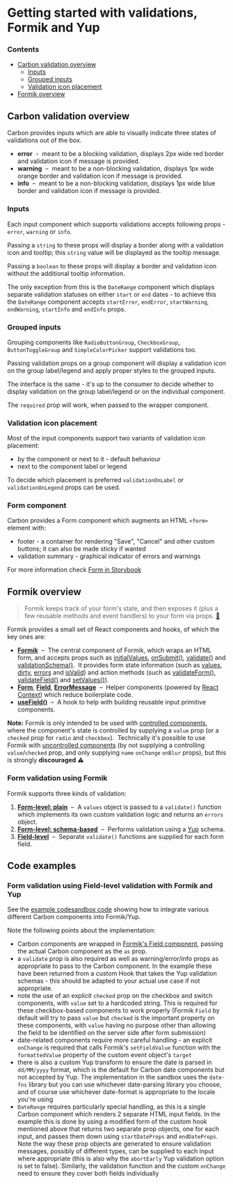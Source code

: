 

<Meta title="Documentation/Validations" of={ValidationsStories} />

# Getting started with validations, Formik and Yup

### Contents

- [Carbon validation overview](#carbon-validation-overview)
  - [Inputs](#inputs)
  - [Grouped inputs](#grouped-inputs)
  - [Validation icon placement](#validation-icon-placement)
- [Formik overview](#formik-overview)

## Carbon validation overview

Carbon provides inputs which are able to visually indicate three states of validations out of the box.

- **error**  -  meant to be a blocking validation, displays 2px wide red border and validation icon if message is provided.
- **warning**  –  meant to be a non-blocking validation, displays 1px wide orange border and validation icon if message is provided.
- **info**  –  meant to be a non-blocking validation, displays 1px wide blue border and validation icon if message is provided.

### Inputs

Each input component which supports validations accepts following props - `error`, `warning` or `info`.

Passing a `string` to these props will display a border along with a validation icon and tooltip; this `string` value will be displayed as the tooltip message.

<Canvas of={ValidationsStories.StringValidation} />

Passing a `boolean` to these props will display a border and validation icon without the additional tooltip information.

<Canvas of={ValidationsStories.BooleanValidation} />

The only exception from this is the `DateRange` component which displays separate validation statuses on either `start` or `end` dates - to achieve this the `DateRange` component accepts `startError`, `endError`, `startWarning`, `endWarning`, `startInfo` and `endInfo` props.

<Canvas of={ValidationsStories.DateRangeValidation} />

### Grouped inputs

Grouping components like `RadioButtonGroup`, `CheckboxGroup`, `ButtonToggleGroup` and `SimpleColorPicker` support validations too.

<Canvas of={ValidationsStories.GroupedInputValidation} />

Passing validation props on a group component will display a validation icon on the group label/legend and apply proper styles to the grouped inputs.

<Canvas of={ValidationsStories.GroupedLegendValidation} />

The interface is the same - it's up to the consumer to decide whether to display validation on the group label/legend or on the individual component.

The `required` prop will work, when passed to the wrapper component.

<Canvas of={ValidationsStories.GroupedRequired} />

### Validation icon placement

Most of the input components support two variants of validation icon placement:

- by the component or next to it - default behaviour
- next to the component label or legend

To decide which placement is preferred `validationOnLabel` or `validationOnLegend` props can be used.

### Form component

Carbon provides a Form component which augments an HTML `<form>` element with:

- footer - a container for rendering "Save", "Cancel" and other custom buttons; it can also be made sticky if wanted
- validation summary - graphical indicator of errors and warnings

For more information check [Form in Storybook](https://carbon.sage.com/?path=/docs/form)

## Formik overview

> Formik keeps track of your form's state, and then exposes it (plus a few reusable methods and event handlers) to your
> form via props. [🔗](https://jaredpalmer.com/formik/docs/overview#the-gist)

Formik provides a small set of React components and hooks, of which the key ones are:

- [**Formik**](https://jaredpalmer.com/formik/docs/api/formik)  –  The central component of Formik, which wraps an
  HTML form, and accepts props such as
  [initialValues](https://jaredpalmer.com/formik/docs/api/formik#initialvalues-values),
  [onSubmit()](https://jaredpalmer.com/formik/docs/api/formik#onsubmit-values-values-formikbag-formikbag-void),
  [validate()](https://jaredpalmer.com/formik/docs/api/formik#validate-values-values-formikerrors-values-promise-any)
  and [validationSchema()](https://jaredpalmer.com/formik/docs/api/formik#validationschema-schema-schema).  It
  provides form state information (such as
  [values](https://jaredpalmer.com/formik/docs/api/formik#values-field-string-any),
  [dirty](https://jaredpalmer.com/formik/docs/api/formik#dirty-boolean),
  [errors](https://jaredpalmer.com/formik/docs/api/formik#errors-field-string-string) and
  [isValid](https://jaredpalmer.com/formik/docs/api/formik#isvalid-boolean)) and action methods (such as
  [validateForm()](https://jaredpalmer.com/formik/docs/api/formik#validateform-values-any-promise-formikerrors-values),
  [validateField()](https://jaredpalmer.com/formik/docs/api/formik#validatefield-field-string-void) and
  [setValues()](https://jaredpalmer.com/formik/docs/api/formik#setvalues-fields-field-string-any-void)).
- [**Form**](https://jaredpalmer.com/formik/docs/api/form),
  [**Field**](https://jaredpalmer.com/formik/docs/api/field),
  [**ErrorMessage**](https://jaredpalmer.com/formik/docs/api/errormessage)  –  Helper components (powered by
  [React Context](https://reactjs.org/docs/context.html)) which reduce boilerplate code.
- [**useField()**](https://jaredpalmer.com/formik/docs/api/useField)  –  A hook to help with building reusable input
  primitive components.

**Note:** Formik is only intended to be used with
[controlled components](https://reactjs.org/docs/forms.html#controlled-components), where the component's state is
controlled by supplying a `value` prop (or a `checked` prop for `radio` and `checkbox`).  Technically it's possible to
use Formik with [uncontrolled components](https://reactjs.org/docs/uncontrolled-components.html) (by not supplying a
controlling `value`/`checked` prop, and only supplying `name` `onChange` `onBlur` props), but this is strongly
**discouraged** ⚠️

### Form validation using Formik

Formik supports three kinds of validation:

1. [**Form-level: plain**](https://jaredpalmer.com/formik/docs/guides/validation#validate)  –  A `values` object is
   passed to a `validate()` function which implements its own custom validation logic and returns an `errors` object.
2. [**Form-level: schema-based**](https://jaredpalmer.com/formik/docs/guides/validation#validationschema)  –  Performs
   validation using a [Yup](https://github.com/jquense/yup) schema.
3. [**Field-level**](https://jaredpalmer.com/formik/docs/guides/validation#field-level-validation)  –  Separate
   `validate()` functions are supplied for each form field.

## Code examples

### Form validation using Field-level validation with Formik and Yup

See the [example codesandbox code](https://codesandbox.io/s/carbon-with-formik-new-example-2cqdxm?file=/src/App.tsx) showing how to
integrate various different Carbon components into Formik/Yup.

Note the following points about the implementation:

- Carbon components are wrapped in [Formik's Field component](https://formik.org/docs/api/field), passing the actual Carbon component as the `as` prop.
- a `validate` prop is also required as well as warning/error/info props as appropriate to pass to the Carbon component. In the example these have been
  returned from a custom Hook that takes the Yup validation schemas - this should be adapted to your actual use case if not appropriate.
- note the use of an explicit `checked` prop on the checkbox and switch components, with `value` set to a hardcoded string. This is required for these
  checkbox-based components to work properly (Formik `Field` by default will try to pass `value` but `checked` is the important property on these components,
  with `value` having no purpose other than allowing the field to be identified on the server side after form submission)
- date-related components require more careful handling - an explicit `onChange` is required that calls Formik's `setFieldValue` function with the
  `formattedValue` property of the custom event object's `target`
- there is also a custom Yup transform to ensure the date is parsed in `dd/MM/yyyy` format, which is the default for Carbon date components but not accepted
  by Yup. The implementation in the sandbox uses the `date-fns` library but you can use whichever date-parsing library you choose, and of course use whichever
  date-format is appropriate to the locale you're using
- `DateRange` requires particularly special handling, as this is a single Carbon component which renders 2 separate HTML input fields. In the example
  this is done by using a modified form of the custom hook mentioned above that returns two separate prop objects, one for each input, and passes them
  down using `startDateProps` and `endDateProps`. Note the way these prop objects are generated to ensure validation messages, possibly of different types,
  can be supplied to each input where appropriate (this is also why the `abortEarly` Yup validation option is set to false).
  Similarly, the validation function and the custom `onChange` need to ensure they cover both fields individually
